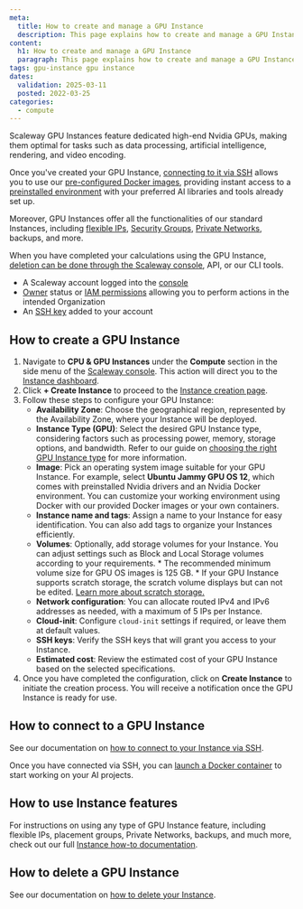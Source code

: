 ```yaml
---
meta:
  title: How to create and manage a GPU Instance
  description: This page explains how to create and manage a GPU Instance
content:
  h1: How to create and manage a GPU Instance
  paragraph: This page explains how to create and manage a GPU Instance
tags: gpu-instance gpu instance
dates:
  validation: 2025-03-11
  posted: 2022-03-25
categories:
  - compute
---
```


Scaleway GPU Instances feature dedicated high-end Nvidia GPUs, making them optimal for tasks such as data processing, artificial intelligence, rendering, and video encoding.

Once you've created your GPU Instance, [connecting to it via SSH](/instances/how-to/connect-to-instance/) allows you to use our [pre-configured Docker images](/gpu/how-to/use-gpu-with-docker/), providing instant access to a [preinstalled environment](/gpu/how-to/use-preinstalled-env/) with your preferred AI libraries and tools already set up.

Moreover, GPU Instances offer all the functionalities of our standard Instances, including [flexible IPs](/instances/how-to/use-flexips/), [Security Groups](/instances/how-to/use-security-groups/), [Private Networks](/instances/how-to/use-private-networks/), backups, and more.

When you have completed your calculations using the GPU Instance, [deletion can be done through the Scaleway console](/instances/how-to/delete-instance/), API, or our CLI tools.

<Macro id="requirements" />

- A Scaleway account logged into the [console](https://console.scaleway.com)
- [Owner](/iam/concepts/#owner) status or [IAM permissions](/iam/concepts/#permission) allowing you to perform actions in the intended Organization
- An [SSH key](/organizations-and-projects/how-to/create-ssh-key/) added to your account

## How to create a GPU Instance

1. Navigate to **CPU & GPU Instances** under the **Compute** section in the side menu of the [Scaleway console](https://console.scaleway.com/). This action will direct you to the [Instance dashboard](https://console.scaleway.com/instance/servers).
2. Click **+ Create Instance** to proceed to the [Instance creation page](https://console.scaleway.com/instance/servers).
3. Follow these steps to configure your GPU Instance:
    - **Availability Zone**: Choose the geographical region, represented by the Availability Zone, where your Instance will be deployed.
    - **Instance Type (GPU)**: Select the desired GPU Instance type, considering factors such as processing power, memory, storage options, and bandwidth. Refer to our guide on [choosing the right GPU Instance type](/gpu/reference-content/choosing-gpu-instance-type/) for more information.
    - **Image**: Pick an operating system image suitable for your GPU Instance. For example, select **Ubuntu Jammy GPU OS 12**, which comes with preinstalled Nvidia drivers and an Nvidia Docker environment. You can customize your working environment using Docker with our provided Docker images or your own containers.
    - **Instance name and tags**: Assign a name to your Instance for easy identification. You can also add tags to organize your Instances efficiently.
    - **Volumes**: Optionally, add storage volumes for your Instance. You can adjust settings such as Block and Local Storage volumes according to your requirements.
        <Message type="note">
          * The recommended minimum volume size for GPU OS images is 125 GB.
          * If your GPU Instance supports scratch storage, the scratch volume displays but can not be edited. [Learn more about scratch storage.](/gpu/how-to/use-scratch-storage-h100-instances/)
        </Message>
    - **Network configuration**: You can allocate routed IPv4 and IPv6 addresses as needed, with a maximum of 5 IPs per Instance.
    - **Cloud-init**: Configure `cloud-init` settings if required, or leave them at default values.
    - **SSH keys**: Verify the SSH keys that will grant you access to your Instance.
    - **Estimated cost**: Review the estimated cost of your GPU Instance based on the selected specifications.
4. Once you have completed the configuration, click on **Create Instance** to initiate the creation process. You will receive a notification once the GPU Instance is ready for use.

## How to connect to a GPU Instance

See our documentation on [how to connect to your Instance via SSH](/instances/how-to/connect-to-instance/).

Once you have connected via SSH, you can [launch a Docker container](/gpu/how-to/use-gpu-with-docker/) to start working on your AI projects.

## How to use Instance features

For instructions on using any type of GPU Instance feature, including flexible IPs, placement groups, Private Networks, backups, and much more, check out our full [Instance how-to documentation](/instances/how-to/).

## How to delete a GPU Instance

See our documentation on [how to delete your Instance](/instances/how-to/delete-instance/).